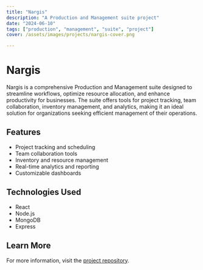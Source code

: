 ```yaml
---
title: "Nargis"
description: "A Production and Management suite project"
date: "2024-06-10"
tags: ["production", "management", "suite", "project"]
cover: /assets/images/projects/nargis-cover.png

---
```


# Nargis

Nargis is a comprehensive Production and Management suite designed to streamline workflows, optimize resource allocation, and enhance productivity for businesses. The suite offers tools for project tracking, team collaboration, inventory management, and analytics, making it an ideal solution for organizations seeking efficient management of their operations.

## Features

- Project tracking and scheduling
- Team collaboration tools
- Inventory and resource management
- Real-time analytics and reporting
- Customizable dashboards

## Technologies Used

- React
- Node.js
- MongoDB
- Express

## Learn More

For more information, visit the [project repository](https://github.com/yourusername/nargis-suite).